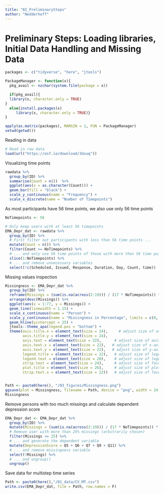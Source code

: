 ```yaml
---
title: "02_PreliminarySteps"
author: "Nedderhoff"
---
```

# Preliminary Steps: Loading libraries, Initial Data Handling and Missing Data

```r
packages <- c("tidyverse", "here", "jtools")

PackageManager <- function(x){
  pkg_avail <- nzchar(system.file(package = x))

  if(pkg_avail){
  library(x, character.only = TRUE)
}
  else{install.packages(x)
     library(x, character.only = TRUE)}
}

apply(as.matrix(packages), MARGIN = 1, FUN = PackageManager)
setwd(getwd())
```

Reading in data

```r
# Read in raw data
load(url("https://osf.io/download/3dxuq"))
```

Visualizing time points

```r
rawdata %>%
  group_by(ID) %>%
  summarise(Count = n())  %>%
  ggplot(aes(x = as.character(Count))) + 
  geom_bar(fill = "black") + 
  scale_y_continuous(name = "Frequency") +
  scale_x_discrete(name = "Number of Timepoints")
```

As most participants have 56 time points, we also use only 56 time points

```r
NoTimepoints <- 56

# Only keep users with at least 56 timepoints
EMA_Depr_dat <- rawdata %>%
  group_by(ID) %>%
  # First filter out participants with less than 56 time points ...
  mutate(Count = n()) %>%
  filter(Count >= NoTimepoints) %>%
  # ... and only use 56 time points of those with more than 56 time points
  slice(1:NoTimepoints) %>%
  # ... and remove unnecessary variables
  select(!c(Scheduled, Issued, Response, Duration, Day, Count, time))
```

Missing values inspection

```r
Missingness <- EMA_Depr_dat %>%
  group_by(ID) %>%
  reframe(Missings = (sum(is.na(across(2:19))) / (17 * NoTimepoints)) * 100) %>%
  arrange(desc(Missings)) %>%
  ggplot(aes(x = 1:77, y = Missings)) +
  geom_line(linewidth = 1.15) +
  scale_x_continuous(name = "Person") +
  scale_y_continuous(name = "Missingness in Percentage", limits = c(0, 100)) +
  geom_hline(yintercept = 25) +
  jtools::theme_apa(legend.pos = "bottom") +
  theme(axis.title.x = element_text(size = 24),     # adjust size of axis titles
        axis.title.y = element_text(size = 24),
        axis.text = element_text(size = 22),      # adjust size of axis tick labels
        axis.text.x = element_text(size = 22),   # adjust size of x-axis tick labels
        axis.text.y = element_text(size = 22),   # adjust size of y-axis tick labels
        legend.title = element_text(size = 22),   # adjust size of legend title
        legend.text = element_text(size = 20),    # adjust size of legend labels
        strip.text = element_text(size = 24),     # adjust size of facet labels
        plot.title = element_text(size = 26),     # adjust size of plot title (if applicable)
        strip.text.x = element_text(size = 22))   # adjust size of facet titles (x-axis)


Path <- paste0(here(), "/03_figures/Missingness.png")
ggsave(plot = Missingness, filename = Path, device = "png", width = 24, height = 22)
Missingness
```

Remove persons with too much missings and calculate dependent depression score

```r
EMA_Depr_dat <- EMA_Depr_dat %>%
  group_by(ID) %>%
  mutate(Missings = (sum(is.na(across(2:19))) / (17 * NoTimepoints)) * 100) %>%
  # Remove user with more than 25% missings (arbitrarily chosen)
  filter(Missings <= 25) %>%
  # ... and generate the dependent variable
  mutate(DepressionScore = Q5 + Q6 + Q7 + Q9 + Q11) %>%
  # ... and remove missingness variable
  select(!Missings) %>%
  # ... and ungroup()
  ungroup()
```

Save data for multistep time series

```r
Path <- paste0(here(),"/01_data/CV_MT.csv")
write.csv(EMA_Depr_dat, file = Path, row.names = F)
```
